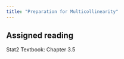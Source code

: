 ---
title: "Preparation for Multicollinearity"
---

## Assigned reading

Stat2 Textbook: Chapter 3.5